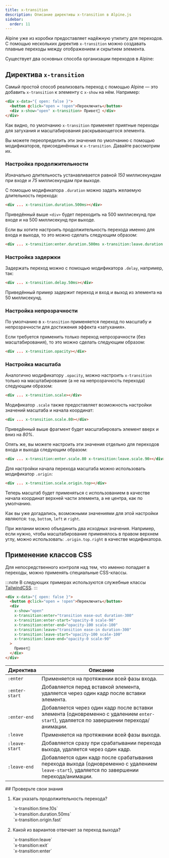 ```yaml
---
title: x-transition
description: Описание директивы x-transition в Alpine.js
sidebar:
  order: 11
---
```



Alpine уже из коробки предоставляет надёжную утилиту для переходов. С помощью нескольких директив `x-transition` можно создавать плавные переходы между отображением и скрытием элемента.

Существует два основных способа организации переходов в Alpine:

<CardGrid>
  <LinkCard title="Директива <strong>x-transition</strong>" href="#директива-x-transition" />
  <LinkCard title="Применение классов CSS" href="#применение-классов-css" />
</CardGrid>

## Директива `x-transition`

Самый простой способ реализовать переход с помощью Alpine — это добавить `x-transition` к элементу с `x-show` на нём. Например:

```html live "x-transition"
<div x-data="{ open: false }">
  <button @click="open = !open">Переключить</button>
  <div x-show="open" x-transition> Привет👋 </div>
</div>
```

Как видно, по умолчанию `x-transition` применяет приятные переходы для затухания и масштабирования раскрывающегося элемента.

Вы можете переопределить эти значения по умолчанию с помощью модификаторов, присоединённых к `x-transition`. Давайте рассмотрим их.

### Настройка продолжительности

Изначально длительность устанавливается равной _150_ миллисекундам при входе и _75_ миллисекундам при выходе.

С помощью модификатора `.duration` можно задать желаемую длительность перехода:

```html "duration.500ms"
<div ... x-transition.duration.500ms></div>
```

Приведённый выше `<div>` будет переходить на 500 миллисекунд при входе и на 500 миллисекунд при выходе.

Если вы хотите настроить продолжительность перехода именно для входа и выхода, то это можно сделать следующим образом:

```html wrap "enter.duration.500ms" "leave.duration.400ms"
<div ... x-transition:enter.duration.500ms x-transition:leave.duration.400ms></div>
```

### Настройка задержки

Задержать переход можно с помощью модификатора `.delay`, например, так:

```html "delay.50ms"
<div ... x-transition.delay.50ms></div>
```

Приведённый пример задержит переход и вход и выход из элемента на 50 миллисекунд.

### Настройка непрозрачности

По умолчанию в `x-transition` применяется переход по масштабу и непрозрачности для достижения эффекта «затухания».

Если требуется применить только переход непрозрачности (без масштабирования), то это можно сделать следующим образом:

```html "opacity"
<div ... x-transition.opacity></div>
```

### Настройка масштаба

Аналогично модификатору `.opacity`, можно настроить `x-transition` только на масштабирование (а не на непрозрачность перехода) следующим образом:

```html "scale"
<div ... x-transition.scale></div>
```

Модификатор `.scale` также предоставляет возможность настройки значений масштаба и начала координат:

```html "scale.80"
<div ... x-transition.scale.80></div>
```

Приведённый выше фрагмент будет масштабировать элемент вверх и вниз на _80%_.

Опять же, вы можете настроить эти значения отдельно для переходов входа и выхода следующим образом:

```html "enter.scale.80" "leave.scale.90"
<div ... x-transition:enter.scale.80 x-transition:leave.scale.90></div>
```

Для настройки начала перехода масштаба можно использовать модификатор `.origin`:

```html "origin"
<div ... x-transition.scale.origin.top></div>
```

Теперь масштаб будет применяться с использованием в качестве начала координат верхней части элемента, а не центра, как по умолчанию.

Как вы уже догадались, возможными значениями для этой настройки являются: `top`, `bottom`, `left` и `right`.

При желании можно объединить два исходных значения. Например, если нужно, чтобы масштабирование применялось в правом верхнем углу, можно использовать: `.origin.top.right` в качестве модификатора.

## Применение классов CSS

Для непосредственного контроля над тем, что именно попадает в переходы, можно применять специальные CSS-классы.

:::note
    В следующих примерах используются служебные классы [TailwindCSS](https://tailwindcss.ru/docs/transition-property).
:::

```html live {5-10}
<div x-data="{ open: false }">
  <button @click="open = !open">Переключить</button>
  <div
    x-show="open"
    x-transition:enter="transition ease-out duration-300"
    x-transition:enter-start="opacity-0 scale-90"
    x-transition:enter-end="opacity-100 scale-100"
    x-transition:leave="transition ease-in duration-300"
    x-transition:leave-start="opacity-100 scale-100"
    x-transition:leave-end="opacity-0 scale-90"
  >
    Привет👋
  </div>
</div>
```

| Директива      | Описание                                                                                                                                      |
| -------------- | --------------------------------------------------------------------------------------------------------------------------------------------- |
| `:enter`       | Применяется на протяжении всей фазы входа.                                                                                                    |
| `:enter-start` | Добавляется перед вставкой элемента, удаляется через один кадр после вставки элемента.                                                        |
| `:enter-end`   | Добавляется через один кадр после вставки элемента (одновременно с удалением `enter-start`), удаляется по завершении перехода/анимации.       |
| `:leave`       | Применяется на протяжении всей фазы выхода.                                                                                                   |
| `:leave-start` | Добавляется сразу при срабатывании перехода выхода, удаляется через один кадр.                                                                |
| `:leave-end`   | Добавляется один кадр после срабатывания перехода выхода (одновременно с удалением `leave-start`), удаляется по завершении перехода/анимации. |

<Box icon="question-mark">
## Проверьте свои знания

1. Как указать продолжительность перехода?

    <MultipleChoice>
      <Option>
         `x-transition.time.10s`
      </Option>
      <Option isCorrect>
         `x-transition.duration.50ms`
      </Option>
      <Option>
         `x-transition.origin.fast`
      </Option>
    </MultipleChoice>

2. Какой из вариантов отвечает за переход выхода?

    <MultipleChoice>
      <Option isCorrect>
         `x-transition:leave`
      </Option>
      <Option>
         `x-transition:exit`
      </Option>
      <Option>
         `x-transition:enter`
      </Option>
    </MultipleChoice>

</Box>